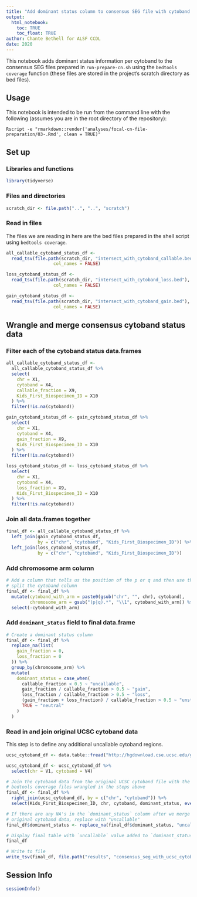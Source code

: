 ```yaml
---
title: "Add dominant status column to consensus SEG file with cytoband field"
output: 
  html_notebook:
    toc: TRUE
    toc_float: TRUE
author: Chante Bethell for ALSF CCDL
date: 2020
---
```


This notebook adds dominant status information per cytoband to the consensus SEG files prepared in `run-prepare-cn.sh` using the `bedtools coverage` function (these files are stored in the project's scratch directory as bed files).

## Usage

This notebook is intended to be run from the command line with the following (assumes you are in the root directory of the repository):

```
Rscript -e "rmarkdown::render('analyses/focal-cn-file-preparation/03-.Rmd', clean = TRUE)"
```

## Set up

### Libraries and functions

```r
library(tidyverse)
```

### Files and directories

```r
scratch_dir <- file.path("..", "..", "scratch")
```

### Read in files 

The files we are reading in here are the bed files prepared in the shell script using `bedtools coverage`.

```r
all_callable_cytoband_status_df <-
  read_tsv(file.path(scratch_dir, "intersect_with_cytoband_callable.bed"),
                  col_names = FALSE)

loss_cytoband_status_df <-
  read_tsv(file.path(scratch_dir, "intersect_with_cytoband_loss.bed"),
                  col_names = FALSE)

gain_cytoband_status_df <-
  read_tsv(file.path(scratch_dir, "intersect_with_cytoband_gain.bed"),
                  col_names = FALSE)
```

## Wrangle and merge consensus cytoband status data

### Filter each of the cytoband status data.frames

```r
all_callable_cytoband_status_df <-
  all_callable_cytoband_status_df %>%
  select(
    chr = X1,
    cytoband = X4,
    callable_fraction = X9,
    Kids_First_Biospecimen_ID = X10
  ) %>%
  filter(!is.na(cytoband))

gain_cytoband_status_df <- gain_cytoband_status_df %>%
  select(
    chr = X1,
    cytoband = X4,
    gain_fraction = X9,
    Kids_First_Biospecimen_ID = X10
  ) %>%
  filter(!is.na(cytoband))

loss_cytoband_status_df <- loss_cytoband_status_df %>%
  select(
    chr = X1,
    cytoband = X4,
    loss_fraction = X9,
    Kids_First_Biospecimen_ID = X10
  ) %>%
  filter(!is.na(cytoband))
```

### Join all data.frames together

```r
final_df <- all_callable_cytoband_status_df %>%
  left_join(gain_cytoband_status_df,
            by = c("chr", "cytoband", "Kids_First_Biospecimen_ID")) %>%
  left_join(loss_cytoband_status_df,
            by = c("chr", "cytoband", "Kids_First_Biospecimen_ID"))
```

### Add chromosome arm column

```r
# Add a column that tells us the position of the p or q and then use this to
# split the cytoband column
final_df <- final_df %>%
  mutate(cytoband_with_arm = paste0(gsub("chr", "", chr), cytoband),
         chromosome_arm = gsub("(p|q).*", "\\1", cytoband_with_arm)) %>%
  select(-cytoband_with_arm)
```

### Add `dominant_status` field to final data.frame

```r
# Create a dominant status column
final_df <- final_df %>%
  replace_na(list(
    gain_fraction = 0,
    loss_fraction = 0
  )) %>%
  group_by(chromosome_arm) %>%
  mutate(
    dominant_status = case_when(
      callable_fraction < 0.5 ~ "uncallable",
      gain_fraction / callable_fraction > 0.5 ~ "gain",
      loss_fraction / callable_fraction > 0.5 ~ "loss",
      (gain_fraction + loss_fraction) / callable_fraction > 0.5 ~ "unstable",
      TRUE ~ "neutral"
    )
  )
```

### Read in and join original UCSC cytoband data

This step is to define any additional uncallable cytoband regions.

```r
ucsc_cytoband_df <- data.table::fread("http://hgdownload.cse.ucsc.edu/goldenpath/hg38/database/cytoBand.txt.gz", data.table = FALSE)

ucsc_cytoband_df <- ucsc_cytoband_df %>%
  select(chr = V1, cytoband = V4)

# Join the cytoband data from the original UCSC cytoband file with the data
# bedtools coverage files wrangled in the steps above
final_df <- final_df %>%
  right_join(ucsc_cytoband_df, by = c("chr", "cytoband")) %>%
  select(Kids_First_Biospecimen_ID, chr, cytoband, dominant_status, everything())

# If there are any NA's in the `dominant_status` column after we merge the
# original cytoband data, replace with "uncallable"
final_df$dominant_status <- replace_na(final_df$dominant_status, "uncallable")

# Display final table with `uncallable` value added to `dominant_status` column
final_df

# Write to file
write_tsv(final_df, file.path("results", "consensus_seg_with_ucsc_cytoband_status.tsv.gz"))
```
## Session Info

```r
sessionInfo()
```

